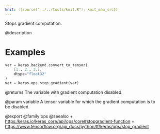 ```yaml
---
knit: ({source("../../tools/knit.R"); knit_man_src})
---
```

Stops gradient computation.

@description

# Examples
```python
var = keras.backend.convert_to_tensor(
    [1., 2., 3.],
    dtype="float32"
)
var = keras.ops.stop_gradient(var)
```

@returns
The variable with gradient computation disabled.

@param variable A tensor variable for which the gradient
computation is to be disabled.

@export
@family ops
@seealso
+ <https:/keras.io/keras_core/api/ops/core#stopgradient-function>
+ <https://www.tensorflow.org/api_docs/python/tf/keras/ops/stop_gradient>
